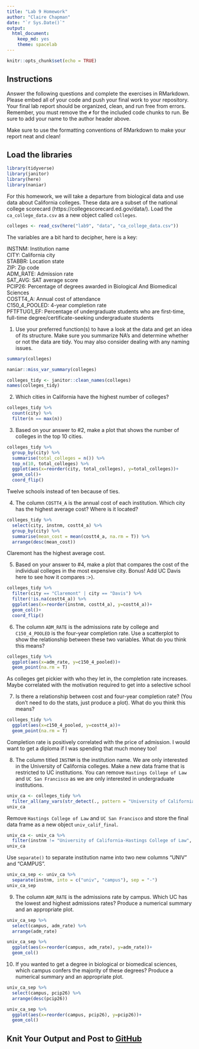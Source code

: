 ```yaml
---
title: "Lab 9 Homework"
author: "Claire Chapman"
date: "`r Sys.Date()`"
output:
  html_document:
    keep_md: yes
    theme: spacelab
---
```


```r
knitr::opts_chunk$set(echo = TRUE)
```

## Instructions
Answer the following questions and complete the exercises in RMarkdown. Please embed all of your code and push your final work to your repository. Your final lab report should be organized, clean, and run free from errors. Remember, you must remove the `#` for the included code chunks to run. Be sure to add your name to the author header above.  

Make sure to use the formatting conventions of RMarkdown to make your report neat and clean!  

## Load the libraries
```r
library(tidyverse)
library(janitor)
library(here)
library(naniar)
``` 

For this homework, we will take a departure from biological data and use data about California colleges. These data are a subset of the national college scorecard (https://collegescorecard.ed.gov/data/). Load the `ca_college_data.csv` as a new object called `colleges`.
```r
colleges <- read_csv(here("lab9", "data", "ca_college_data.csv"))
```

The variables are a bit hard to decipher, here is a key:  

INSTNM: Institution name  
CITY: California city  
STABBR: Location state  
ZIP: Zip code  
ADM_RATE: Admission rate  
SAT_AVG: SAT average score  
PCIP26: Percentage of degrees awarded in Biological And Biomedical Sciences  
COSTT4_A: Annual cost of attendance  
C150_4_POOLED: 4-year completion rate  
PFTFTUG1_EF: Percentage of undergraduate students who are first-time, full-time degree/certificate-seeking undergraduate students  

1. Use your preferred function(s) to have a look at the data and get an idea of its structure. Make sure you summarize NA's and determine whether or not the data are tidy. You may also consider dealing with any naming issues.
```r
summary(colleges)
```

```r
naniar::miss_var_summary(colleges)
```

```r
colleges_tidy <- janitor::clean_names(colleges)
names(colleges_tidy)
```

2. Which cities in California have the highest number of colleges?
```r
colleges_tidy %>%
  count(city) %>% 
  filter(n == max(n))
```

3. Based on your answer to #2, make a plot that shows the number of colleges in the top 10 cities.
```r
colleges_tidy %>%
  group_by(city) %>% 
  summarise(total_colleges = n()) %>% 
  top_n(10, total_colleges) %>% 
  ggplot(aes(x=reorder(city, total_colleges), y=total_colleges))+
  geom_col()+
  coord_flip()
```

Twelve schools instead of ten because of ties.  

4. The column `COSTT4_A` is the annual cost of each institution. Which city has the highest average cost? Where is it located?
```r
colleges_tidy %>% 
  select(city, instnm, costt4_a) %>% 
  group_by(city) %>% 
  summarise(mean_cost = mean(costt4_a, na.rm = T)) %>% 
  arrange(desc(mean_cost))
```
Claremont has the highest average cost.

5. Based on your answer to #4, make a plot that compares the cost of the individual colleges in the most expensive city. Bonus! Add UC Davis here to see how it compares :>).
```r
colleges_tidy %>% 
  filter(city == "Claremont" | city == "Davis") %>%
  filter(!is.na(costt4_a)) %>% 
  ggplot(aes(x=reorder(instnm, costt4_a), y=costt4_a))+
  geom_col()+
  coord_flip()
```

6. The column `ADM_RATE` is the admissions rate by college and `C150_4_POOLED` is the four-year completion rate. Use a scatterplot to show the relationship between these two variables. What do you think this means?
```r
colleges_tidy %>% 
  ggplot(aes(x=adm_rate, y=c150_4_pooled))+
  geom_point(na.rm = T)
```

As colleges get pickier with who they let in, the completion rate increases. Maybe correlated with the motivation required to get into a selective school

7. Is there a relationship between cost and four-year completion rate? (You don't need to do the stats, just produce a plot). What do you think this means?
```r
colleges_tidy %>% 
  ggplot(aes(x=c150_4_pooled, y=costt4_a))+
  geom_point(na.rm = T)
```

Completion rate is positively correlated with the price of admission. I would want to get a diploma if I was spending that much money too!

8. The column titled `INSTNM` is the institution name. We are only interested in the University of California colleges. Make a new data frame that is restricted to UC institutions. You can remove `Hastings College of Law` and `UC San Francisco` as we are only interested in undergraduate institutions.
```r
univ_ca <- colleges_tidy %>% 
  filter_all(any_vars(str_detect(., pattern = "University of California"))) 
univ_ca
```

Remove `Hastings College of Law` and `UC San Francisco` and store the final data frame as a new object `univ_calif_final`.
```r
univ_ca <- univ_ca %>% 
  filter(instnm != "University of California-Hastings College of Law", instnm != "University of California-San Francisco")
univ_ca
```

Use `separate()` to separate institution name into two new columns "UNIV" and "CAMPUS".
```r
univ_ca_sep <- univ_ca %>% 
  separate(instnm, into = c("univ", "campus"), sep = "-")
univ_ca_sep
```

9. The column `ADM_RATE` is the admissions rate by campus. Which UC has the lowest and highest admissions rates? Produce a numerical summary and an appropriate plot.
```r
univ_ca_sep %>% 
  select(campus, adm_rate) %>% 
  arrange(adm_rate)
```

```r
univ_ca_sep %>% 
  ggplot(aes(x=reorder(campus, adm_rate), y=adm_rate))+
  geom_col()
```

10. If you wanted to get a degree in biological or biomedical sciences, which campus confers the majority of these degrees? Produce a numerical summary and an appropriate plot.
```r
univ_ca_sep %>% 
  select(campus, pcip26) %>% 
  arrange(desc(pcip26))
```

```r
univ_ca_sep %>% 
  ggplot(aes(x=reorder(campus, pcip26), y=pcip26))+
  geom_col()
```

## Knit Your Output and Post to [GitHub](https://github.com/FRS417-DataScienceBiologists)